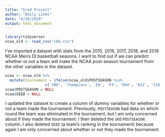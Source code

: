 ```yaml
---
title: "Grad Project"
author: "Emily Lines"
date: "4/20/2020"
output: html_document
---
```


```r

library(tidyverse)
ncaa_old <- read_csv("cbb.csv")

```

I've imported a dataset with stats from the 2015, 2016, 2017, 2018, and 2019 NCAA Men's DI basketball seasons. I want to find out if we can predict whether or not a team will make the NCAA post-season tournament from the other variables in the dataset. 

```r

ncaa <- ncaa_old %>%
  mutate(tournament = ifelse(ncaa_old$POSTSEASON %in% 
                  c('2ND', 'Champions', 'E8', 'F4', 'R64', 'R32', 'S16'), 1, 0))
ncaa$POSTSEASON = NULL
ncaa$SEED = NULL

```

I updated the dataset to create a column of dummy variables for whether or not a team made the tournament. Previously, `POSTSEASON` had data on which round the team was eliminated in the tournament, but I am only concerned about if they made the tournament. I then deleted the old `POSTSEASON` column. I also deleted `SEED` (a team's ranking in the tournament) because again I am only concerned about whether or not they made the tournament. 













